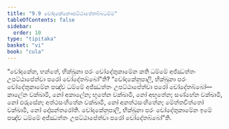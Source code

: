 ```yaml
---
title: "9.9 චෝදකේනෞපට්ඨාපේතබ්බධම්ම"
tableOfContents: false
sidebar:
  order: 10
type: "tipitaka"
basket: "vi"
book: "cula"
---
```



<DynamicBreadcrumb />

<Division number="400" book="cula">

<Paragraph number="1935" book="cula">
“චෝදකේන, භන්තේ, භික්ඛුනා පරං චෝදේතුකාමේන කති ධම්මේ අජ්ඣත්තං උපට්ඨාපේත්වා පරෝ චෝදේතබ්බෝ”ති? “චෝදකේනුපාලි, භික්ඛුනා පරං චෝදේතුකාමේන පඤ්ච ධම්මේ අජ්ඣත්තං උපට්ඨාපේත්වා පරෝ චෝදේතබ්බෝ—  කාලේන වක්ඛාමි, නෝ අකාලේන; භූතේන වක්ඛාමි, නෝ අභූතේන; සණ්හේන වක්ඛාමි, නෝ ඵරුසේන; අත්ථසංහිතේන වක්ඛාමි, නෝ අනත්ථසංහිතේන; මේත්තචිත්තෝ වක්ඛාමි, නෝ දෝසන්තරෝති. චෝදකේනුපාලි, භික්ඛුනා පරං චෝදේතුකාමේන ඉමේ පඤ්ච ධම්මේ අජ්ඣත්තං උපට්ඨාපේත්වා පරෝ චෝදේතබ්බෝ”ති.
</Paragraph>
</Division>